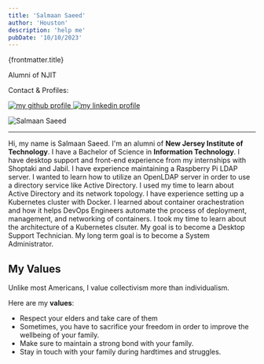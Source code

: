 ```yaml
---
title: 'Salmaan Saeed'
author: 'Houston'
description: 'help me'
pubDate: '10/10/2023'
---
```



<Layout title={frontmatter.title}>
<div class="mx-auto text-center">
<p class="text-2xl font-bold mt-0"> {frontmatter.title} </p>

<p class='text-lg mb-2 mt-2'>Alumni of NJIT</p>

<p class='text-lg mb-2 mt-2'>Contact & Profiles:</p>

<div class="flex item-center justify-center">
<a target='_blank' href='https://github.com/sagedemage'>
  <Image
    class='ml-0.5 mr-0.5 float-left'
    src={github}
    alt='my github profile'
    layout='constrained'
    width={35}
    height={35}
  />
</a>

<a target='_blank' href='https://www.linkedin.com/in/salmaan-saeed-6a5582197/'>
<Image
  class='ml-0.5 mr-0.5 float-left'
  src={linkedin}
  alt='my linkedin profile'
  layout='constrained'
  width={35}
  height={35}
/>
</a>
</div>
</div>

<Image
  class='mx-auto max-w-full h-auto block mt-6'
  src={salmaan}
  alt='Salmaan Saeed'
  layout='constrained'
  width={202.5}
  height={269.5}
/>

---

Hi, my name is Salmaan Saeed. I'm an alumni of **New Jersey Institute of
Technology**. I have a Bachelor of Science in **Information Technology**. I
have desktop support and front-end experience from my internships with Shoptaki
and Jabil. I have experience maintaining a Raspberry Pi LDAP server. I wanted to
learn how to utilize an OpenLDAP server in order to use a directory service like
Active Directory. I used my time to learn about Active Directory and its network
topology. I have experience setting up a Kubernetes cluster with Docker. I
learned about container orachestration and how it helps DevOps Engineers
automate the process of deployment, management, and networking of containers. I
took my time to learn about the architecture of a Kubernetes clsuter. My goal is
to become a Desktop Support Technician. My long term goal is to become a System
Administrator.

## My Values

Unlike most Americans, I value collectivism more than individualism.

<span class="my-0">Here are my **values**:</span>
- Respect your elders and take care of them
- Sometimes, you have to sacrifice your freedom in order to improve the
  wellbeing of your family.
- Make sure to maintain a strong bond with your family.
- Stay in touch with your family during hardtimes and struggles.
</Layout>
